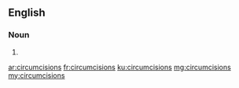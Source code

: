 ==English==

===Noun===
{{head|en|plural}}

# {{plural of|circumcision|lang=en|nocat=1}}

[[ar:circumcisions]]
[[fr:circumcisions]]
[[ku:circumcisions]]
[[mg:circumcisions]]
[[my:circumcisions]]